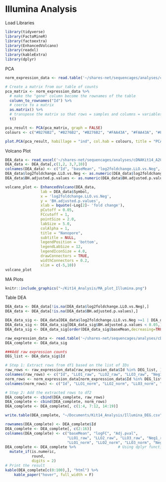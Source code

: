 # Illumina Analysis {#illumina}

Load Libraries

```r
library(tidyverse)
library(FactoMineR)
library(factoextra)
library(EnhancedVolcano)
library(readxl)
library(kableExtra)
library(dplyr)
```

PCA

```r
norm_expression_data <- read.table('~/shares-net/sequencages/analyses/cDNAKit14_A2022/deseq2_output/deseq2_Experiment1-normalisation_normalisedCountMatrix.tsv', header = TRUE, sep = '\t')

# Create a matrix from our table of counts
pca_matrix <- norm_expression_data %>% 
  # make the "gene" column become the rownames of the table
  column_to_rownames("Id") %>% 
  # coerce to a matrix
  as.matrix() %>% 
  # transpose the matrix so that rows = samples and columns = variables
  t()

pca_result <- PCA(pca_matrix, graph = FALSE)
colours <- c("#B276B2", "#B276B2", "#B276B2", "#FAA43A", "#FAA43A", "#FAA43A")

plot.PCA(pca_result, habillage = "ind", col.hab = colours, title = "PCA - Samples Illumina")

```

Volcano Plot

```r
DEA_data <- read_excel('~/shares-net/sequencages/analyses/cDNAKit14_A2022/diffanaresultsannotation_output/diffanaresultsannotation_deseq2_Experiment1-diffana_LLO_vs_Neg.xlsx')
DEA_data <- DEA_data[,c(1,2, 3,7,10)]
colnames(DEA_data) <- c("Id", "baseMean", "log2foldchange.LLO.vs.Neg", "BH.adjusted.p.values", "Symbol")
DEA_data$log2foldchange.LLO.vs.Neg <- as.numeric(DEA_data$log2foldchange.LLO.vs.Neg)    
DEA_data$BH.adjusted.p.values <- as.numeric(DEA_data$BH.adjusted.p.values)

volcano_plot <- EnhancedVolcano(DEA_data,
                lab = DEA_data$Symbol,
                x = 'log2foldchange.LLO.vs.Neg',
                y = 'BH.adjusted.p.values',
                xlab = bquote(~Log[2]~ 'fold change'),
                pCutoff = 0.05,
                FCcutoff = 1,
                pointSize = 2.0,
                labSize = 5.0,
                colAlpha = 1,
                title = "Nanopore",
                subtitle = NULL,
                legendPosition = 'bottom',
                legendLabSize = 12,
                legendIconSize = 4.0,
                drawConnectors = TRUE,
                widthConnectors = 0.2,
                xlim = c(-5,10))
volcano_plot
```

MA Plots

```r
knitr::include_graphics("~/Kit14_Analysis/MA_plot_Illumina.png")
```

Table DEA
```r
DEA_data <- DEA_data[!is.na(DEA_data$log2foldchange.LLO.vs.Neg),]
DEA_data <- DEA_data[!is.na(DEA_data$BH.adjusted.p.values),]

DEA_data_sig <- DEA_data[DEA_data$log2foldchange.LLO.vs.Neg >=1 | DEA_data$log2foldchange.LLO.vs.Neg <=(-1),]
DEA_data_sig <- DEA_data_sig[DEA_data_sig$BH.adjusted.p.values < 0.05,]
DEA_data_sig <- DEA_data_sig[order(DEA_data_sig$baseMean,decreasing=TRUE),]

raw_expression_data <- read.table('~/shares-net/sequencages/analyses/cDNAKit14_A2022/deseq2_output/deseq2_Experiment1-normalisation_rawPooledCountMatrix.tsv', header = TRUE, sep = '\t')
DEA_complete <- DEA_data_sig

###Add raw expression counts
DEG_list <- DEA_data_sig$Id

# Step 1: Extract rows from df1 based on the list of IDs
raw_rows <- raw_expression_data[raw_expression_data$Id %in% DEG_list, ]
colnames(raw_rows) <- c("Id", "LLO1_raw", "LLO2_raw", "LLO3_raw", "Neg1_raw", "Neg2_raw", "Neg3_raw")
norm_rows <- norm_expression_data[norm_expression_data$Id %in% DEG_list, ]
colnames(norm_rows) <- c("Id", "LLO1_norm", "LLO2_norm", "LLO3_norm", "Neg1_norm", "Neg2_norm", "Neg3_norm")

# Step 2: Add the extracted rows to df2
DEA_complete <- cbind(DEA_complete, raw_rows)
DEA_complete <- cbind(DEA_complete, norm_rows)
DEA_complete <- DEA_complete[, c(1:4, 7:12, 14:19)]

write.table(DEA_complete, "~/Documents/Kit14_Analysis/Illumina_DEG.csv", sep = ",")

rownames(DEA_complete) <- DEA_complete$Id
DEA_complete <- DEA_complete[, c(2:16)]
colnames(DEA_complete) <- c("baseMean", "logFC", "Adj.pval", 
                            "LLO1_raw", "LLO2_raw", "LLO3_raw", "Neg1_raw", "Neg2_raw", "Neg3_raw",
                            "LLO1_norm", "LLO2_norm", "LLO3_norm", "Neg1_norm", "Neg2_norm", "Neg3_norm")
DEA_complete <- DEA_complete %>%                   # Using dplyr functions
  mutate_if(is.numeric,
            round,
            digits = 2)
# Print the result
kable(DEA_complete[c(0:100),], "html") %>%
    kable_paper("hover", full_width = F)
```
